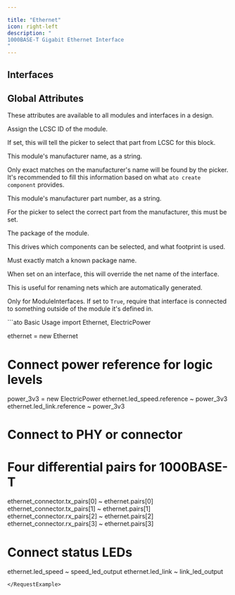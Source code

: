 ```yaml
---

title: "Ethernet"
icon: right-left
description: "
1000BASE-T Gigabit Ethernet Interface
"
---
```



## Interfaces

<ParamField path='led_link' type='ElectricLogic'>
</ParamField>

<ParamField path='led_speed' type='ElectricLogic'>
</ParamField>

<ParamField path='pairs[0]' type='DifferentialPair'>
</ParamField>

<ParamField path='pairs[1]' type='DifferentialPair'>
</ParamField>

<ParamField path='pairs[2]' type='DifferentialPair'>
</ParamField>

<ParamField path='pairs[3]' type='DifferentialPair'>
</ParamField>


## Global Attributes


These attributes are available to all modules and interfaces in a design.
<ParamField path='lcsc_id' type='str'>

Assign the LCSC ID of the module.

If set, this will tell the picker to select that part from LCSC for this block.
</ParamField>

<ParamField path='manufacturer' type='str'>

This module's manufacturer name, as a string.

Only exact matches on the manufacturer's name will be found by the picker.
It's recommended to fill this information based on what `ato create component`
provides.
</ParamField>

<ParamField path='mpn' type='str'>

This module's manufacturer part number, as a string.

For the picker to select the correct part from the manufacturer,
this must be set.
</ParamField>

<ParamField path='package' type='str'>

The package of the module.

This drives which components can be selected, and what footprint is used.

Must exactly match a known package name.
</ParamField>

<ParamField path='exclude_from_bom' type='bool'>
</ParamField>

<ParamField path='override_net_name' type='str'>

When set on an interface, this will override the net name of the interface.

This is useful for renaming nets which are automatically generated.
</ParamField>

<ParamField path='required' type='bool'>

Only for ModuleInterfaces.
If set to `True`, require that interface is connected to something outside
of the module it's defined in.
</ParamField>

<RequestExample>
```ato Basic Usage
import Ethernet, ElectricPower

ethernet = new Ethernet

# Connect power reference for logic levels
power_3v3 = new ElectricPower
ethernet.led_speed.reference ~ power_3v3
ethernet.led_link.reference ~ power_3v3

# Connect to PHY or connector
# Four differential pairs for 1000BASE-T
ethernet_connector.tx_pairs[0] ~ ethernet.pairs[0]
ethernet_connector.tx_pairs[1] ~ ethernet.pairs[1]
ethernet_connector.rx_pairs[2] ~ ethernet.pairs[2]
ethernet_connector.rx_pairs[3] ~ ethernet.pairs[3]

# Connect status LEDs
ethernet.led_speed ~ speed_led_output
ethernet.led_link ~ link_led_output
```
</RequestExample>